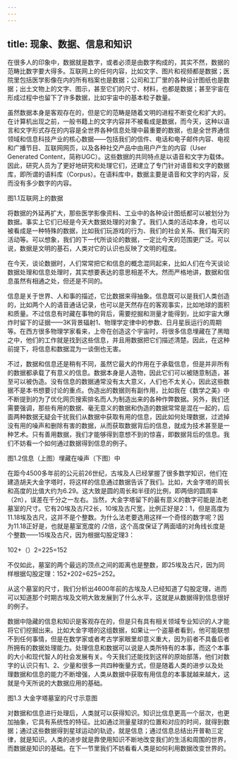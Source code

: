 ```yaml
---
---
---
```

title: 现象、数据、信息和知识
---




在很多人的印象中，数据就是数字，或者必须是由数字构成的，其实不然，数据的范畴比数字要大得多。互联网上的任何内容，比如文字、图片和视频都是数据；医院里包括医学影像在内的所有档案也是数据；公司和工厂里的各种设计图纸也是数据；出土文物上的文字、图示，甚至它们的尺寸、材料，也都是数据；甚至宇宙在形成过程中也留下了许多数据，比如宇宙中的基本粒子数量。

虽然数据本身是客观存在的，但是它的范畴是随着文明的进程不断变化和扩大的。在计算机出现之前，一般书籍上的文字内容并不被看成是数据，而今天，这种以语言和文字形式存在的内容是全世界各种信息处理中最重要的数据，也是全世界通信领域和信息科技产业的核心数据——包括我们的信件、电话和电子邮件内容、电视和广播节目、互联网网页，以及各种社交产品中由用户产生的内容（User Generated Content，简称UGC）。这些数据的共同特点是以语音和文字为载体。因此，研究人员为了更好地研究和处理它们，还建立了专门针对语音和文字的数据库，即所谓的语料库（Corpus）。在语料库中，数据主要是语音和文字的内容，反而没有多少数字的内容。



图1.1互联网上的数据

将数据的外延再扩大，那些医学影像资料、工业中的各种设计图纸都可以被划分为数据。事实上它们已经是今天大数据处理的对象了。我们人类的活动本身，也可以被看成是一种特殊的数据，比如我们玩游戏的行为、我们的社会关系、我们每天的活动等。可以想象，我们的下一代所谈论的数据，一定比今天的范围更广泛。可以说，数据是文明的基石，人类对它的认识也反映了文明的程度。

在今天，谈论数据时，人们常常把它和信息的概念混同起来，比如人们在今天谈论数据处理和信息处理时，其实想要表达的意思相差不大。然而严格地讲，数据和信息虽然有相通之处，但还是不同的。

信息是关于世界、人和事的描述，它比数据来得抽象。信息既可以是我们人类创造的，比如两个人的语音通话记录，也可以是天然存在的客观事实，比如地球的面积和质量。不过信息有时藏在事物的背后，需要挖掘和测量才能得到，比如宇宙大爆炸时留下的证据——3K背景辐射1、物理学定律中的参数、日月星辰运行的周期等。在西方很多物理学家看来，上帝在创造这个宇宙时，将很多信息埋藏在了黑暗之中，他们的工作就是找到这些信息，并且用数据把它们描述清楚。因此，在这种前提下，将信息和数据混为一谈倒也无害。

不过，数据和信息还是稍有不同，虽然它最大的作用在于承载信息，但是并非所有的数据都承载了有意义的信息。数据本身是人造物，因此它们可以被随意制造，甚至可以被伪造。没有信息的数据通常没有太大意义，人们也不太关心，因此这些数据不是本书想要讨论的重点。伪造出的数据则有副作用，比如我在《数学之美》中不断提到的为了优化网页搜索排名而人为制造出来的各种作弊数据。另外，我们还需要强调，那些有用的数据、毫无意义的数据和伪造的数据常常是混在一起的，后面两种数据无疑会干扰我们从数据中获取有用的信息，因此如何处理数据，过滤掉没有用的噪声和删除有害的数据，从而获取数据背后的信息，就成为技术甚至是一种艺术。只有善用数据，我们才能够得到意想不到的惊喜，即数据背后的信息。我们不妨看一个如何通过数据得到信息的例子。



图1.2信息（上图）埋藏在噪声（下图）中

在距今4500多年前的公元前26世纪，古埃及人已经掌握了很多数学知识，他们在建造胡夫大金字塔时，将这样的信息通过数据告诉了我们。比如，大金字塔的周长和高度的比值大约为6.29。这大致是圆的周长和半径的比例，即两倍的圆周率（2π），误差在千分之一左右。当然，大金字塔留下的最有意义的数字可能是法老墓室的尺寸。它有20埃及古尺2长，10埃及古尺宽，比例正好是2：1，但是高度为11.18埃及古尺，这并不是个整数。为什么法老要选用这样一个奇怪的数字呢？因为11.18正好是，也就是墓室宽度的 /2倍，这个高度保证了两面墙的对角线长度是个整数——15埃及古尺，因为根据勾股定理3：

102+（）2=225=152

不仅如此，墓室的两个最远的顶点之间的距离也是整数，即25埃及古尺，因为同样根据勾股定理：152+202=625=252。

从这个墓室的尺寸，我们分析出4600年前的古埃及人已经知道了勾股定理，进而可以知道那个时期古埃及文明大致发展到了什么水平，这就是从数据得到信息很好的例子。

数据中隐藏的信息和知识是客观存在的，但是只有具有相关领域专业知识的人才能将它们挖掘出来。比如大金字塔的这组数据，如果让一个盗墓者看到，他可能联想不到任何事情，但是在数学家或者考古学家眼里却意义重大，因为前者不具备后者所拥有的数据处理能力。处理信息和数据可以说是人类所特有的本事，而这个本事的大小和现代智人的社会发展有关。今天我们还能找到这样的原始部落，他们对数字的认识只有1、2、少量和很多一共四种衡量方式，但是随着人类的进步以及处理数据和信息的能力不断增强，人类从数据中获取有用信息的本事就越来越大，这就是今天所说的大数据应用的基础。



图1.3 大金字塔墓室的尺寸示意图

对数据和信息进行处理后，人类就可以获得知识。知识比信息更高一个层次，也更加抽象，它具有系统性的特征。比如通过测量星球的位置和对应的时间，就得到数据；通过这些数据得到星球运动的轨迹，就是信息；通过信息总结出开普勒三定律，就是知识。人类的进步就是靠使用知识不断地改变我们的生活和周围的世界，而数据是知识的基础。在下一节里我们不妨看看人类是如何利用数据改变世界的。